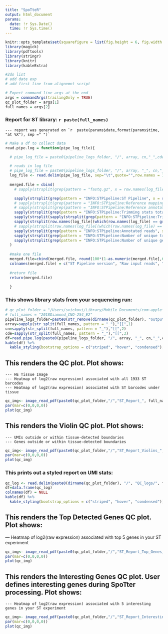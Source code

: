 ```yaml
---
title: "SpoTteR"
output: html_document
params:
  date: !r Sys.Date()
  time: !r Sys.time()
---
```


```r
knitr::opts_template$set(squarefigure = list(fig.height = 6, fig.width = 6))
library(magick)
library(pdftools)
library(stringr)
library(knitr)
library(kableExtra)

#2do list
# add date exp 
# add first line from alignemnt script 

```

```r
# Expect command line args at the end 
args = commandArgs(trailingOnly = TRUE)
qc_plot_folder = args[1]
full_names = args[2]
```
### Report for ST library: `r paste(full_names)`
    --- report was generated on `r  paste(params$date,format(params$time, "at %X"), sep =" ")`
    
```r
# Make a df to collect data
read.pipe.log = function(pipe_log_file){

  # pipe_log_file = paste0(pipeline_logs_folder, "/", array, cn,"_",cde, "_log.txt")

  # reads in log file
  # pipe_log_file = paste0(pipeline_logs_folder, "/", array, "_", cn,"_",cde, "_log.txt")
  log_file <- read.delim(pipe_log_file, sep="\t",quote="",row.names = 1, header = F )
  
  merged.file = cbind(
    # sapply(strsplit(grep(pattern = "fastq.gz", x = row.names(log_file), value =T), " "),"[[",4)[1],

    sapply(strsplit(grep(pattern = "INFO:STPipeline:ST Pipeline", x = row.names(log_file), value =T), " "),"[[",3),
    # sapply(strsplit(grep(pattern = "INFO:STPipeline:Reference mapping STAR index folder", x = row.names(log_file), value =T), ": "),"[[",2),
    # sapply(strsplit(grep(pattern = "INFO:STPipeline:Reference annotation file", x = row.names(log_file), value =T), ": "),"[[",2),
    sapply(strsplit(grep(pattern = "INFO:STPipeline:Trimming stats total reads", x = row.names(log_file), value =T), ": "),"[[",2),
    sapply(strsplit(sapply(strsplit(grep(pattern = "INFO:STPipeline:Trimming stats reverse: you just lost about ", x = row.names(log_file), value =T), " "), "[[", 8), "%"),"[[",1),
    sapply(strsplit(row.names(log_file[(which(row.names(log_file) == grep(pattern = "Uniquely mapped reads %", x = row.names(log_file), value =T)) +1),]),"%"),"[[",1),
    # sapply(strsplit(row.names(log_file[(which(row.names(log_file) == grep(pattern = "of reads mapped to multiple loci", x = row.names(log_file), value =T)) +1),]),"%", ),"[[",1),
    sapply(strsplit(grep(pattern = "INFO:STPipeline:Annotated reads", x = row.names(log_file), value =T), ": "),"[[",2),
    sapply(strsplit(grep(pattern = "INFO:STPipeline:Number of unique transcripts present", x = row.names(log_file), value =T), ": "),"[[",2),
    sapply(strsplit(grep(pattern = "INFO:STPipeline:Number of unique genes present", x = row.names(log_file), value =T), ": "),"[[",2)
  )
  
  #make one file
  merged.file=cbind(merged.file, round(100*(1-as.numeric(merged.file[,6])/as.numeric(merged.file[,5])), digits = 2))
  colnames(merged.file) = c("ST Pipeline version", "Raw input reads", "Trimming loss[%]", "Unique Mapping[%]", "Annotated reads", "UMIs", "Genes", "Library saturation[%]")
  
  #return file
  return(merged.file)
  
  }
```

    
### This shows library stats from your sequencing run:
```r
# qc_plot_folder = "/Users/svickovi/Library/Mobile Documents/com~apple~CloudDocs/Desktop/SpoTter/RA/output/QC_plots"
# full_names = "2018Diamond_CNO-254_E2"
pipeline_logs_folder=paste0(str_remove(dirname(qc_plot_folder), "output"), "pipeline_logs")
array=sapply(str_split(full_names, pattern = "_"),"[[",1)
cn=sapply(str_split(full_names, pattern = "_"),"[[",2)
cde=sapply(str_split(full_names, pattern = "_"),"[[",3)
df=read.pipe.log(paste0(pipeline_logs_folder, "/", array, "_", cn,"_",cde, "_log.txt"))
kable(df) %>%
  kable_styling(bootstrap_options = c("striped", "hover", "condensed"), full_width = F, position = "left") %>% row_spec(0, bold = T, align = "c") %>% row_spec(1, align = "c")
```

## This renders the QC plot. Plot shows: 
    --- HE Tissue Image
    --- Heatmap of log2(raw expression) associated with all 1933 ST barcodes
    --- Heatmap of log2(raw expression) associated with ST barcodes under tissue
    
```r
qc_img<- image_read_pdf(paste0(qc_plot_folder,"/","ST_Report_", full_names, ".pdf"))
par(mar=c(0,0,0,0))
plot(qc_img)
```

## This renders the Violin QC plot. Plot shows: 
    --- UMIs outside or within tissue-detected boundaries
    --- Genes outside or within tissue-detected boundaries
```r
qc_img<- image_read_pdf(paste0(qc_plot_folder,"/","ST_Report_Violins_", full_names, ".pdf"))
par(mar=c(0,0,0,0))
plot(qc_img)
```

### This prints out a styled report on UMI stats: 
```r
qc_log <- read.delim(paste0(dirname(qc_plot_folder), "/", "QC_logs/", full_names, "_QC_data.txt"), sep="\t", header = F, row.names = 1)
df=data.frame(qc_log)
colnames(df) = NULL 
kable(df) %>%
  kable_styling(bootstrap_options = c("striped", "hover", "condensed"))
```

## This renders the Top Detected Genes QC plot. Plot shows: 
   --- Heatmap of log2(raw expression) associated with top 5 genes in your ST experiment
```r
qc_img<- image_read_pdf(paste0(qc_plot_folder,"/","ST_Report_Top_Genes_", full_names, ".pdf"))
par(mar=c(0,0,0,0))
plot(qc_img)
```

## This renders the Interesting Genes QC plot. User defines interesting genes during SpoTter processing. Plot shows: 
    --- Heatmap of log2(raw expression) associated with 5 interesting genes in your ST experiment
```r
qc_img<- image_read_pdf(paste0(qc_plot_folder,"/","ST_Report_Interesting_Genes_", full_names, ".pdf"))
par(mar=c(0,0,0,0))
plot(qc_img)
```
